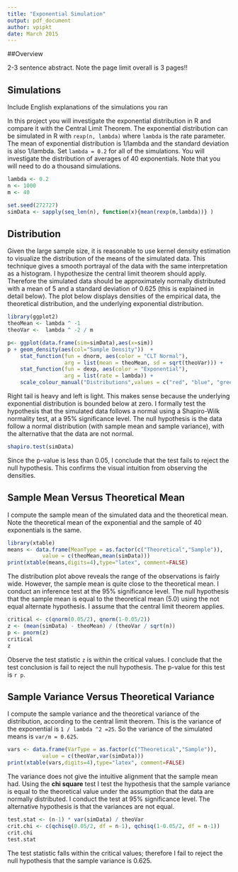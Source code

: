 ```yaml
---
title: "Exponential Simulation"
output: pdf_document
author: vpipkt
date: March 2015
---
```


##Overview

2-3 sentence abstract. Note the page limit overall is 3 pages!!

## Simulations
Include English explanations of the simulations you ran

In this project you will investigate the exponential distribution in R and compare it with the Central Limit Theorem. The exponential distribution can be simulated in R with `rexp(n, lambda)` where `lambda` is the rate parameter. The mean of exponential distribution is 1/lambda and the standard deviation is also 1/lambda. Set `lambda = 0.2` for all of the simulations. You will investigate the distribution of averages of 40 exponentials. Note that you will need to do a thousand simulations.

```r
lambda <- 0.2
n <- 1000
m <- 40

set.seed(272727)
simData <- sapply(seq_len(n), function(x){mean(rexp(m,lambda))} )
```

## Distribution 
Given the large sample size, it is reasonable to use kernel density estimation to visualize the distribution of the means of the simulated data. This technique gives a smooth portrayal of the data with the same interpretation as a histogram. I hypothesize the central limit theorem should apply. Therefore the simulated data should be approximately normally distributed with a mean of 5 and a standard deviation of 0.625 (this is explained in detail below). The plot below displays densities of the empirical data, the theoretical distribution, and the underlying exponential distribution.

```r
library(ggplot2)
theoMean <- lambda ^ -1
theoVar <-  lambda ^ -2 / m  

p<- ggplot(data.frame(sim=simData),aes(x=sim)) 
p + geom_density(aes(col="Sample Density"))  +
    stat_function(fun = dnorm, aes(color = "CLT Normal"),
                  arg = list(mean = theoMean, sd = sqrt(theoVar))) +
    stat_function(fun = dexp, aes(color = "Exponential"), 
                  arg = list(rate = lambda)) +
    scale_colour_manual("Distributions",values = c("red", "blue", "green"))
```

Right tail is heavy and left is light. This makes sense because the underlying exponential distribution is bounded below at zero. I formally test the hypothesis that the simulated data follows a normal using a Shapiro-Wilk normality test, at a 95% significance level. The null hypothesis is the data follow a normal distribution (with sample mean and sample variance), with the alternative that the data are not normal.

```r
shapiro.test(simData)
```

Since the p-value is less than 0.05, I conclude that the test fails to reject the null hypothesis. This confirms the visual intuition from observing the densities. 

## Sample Mean Versus Theoretical Mean
I compute the sample mean of the simulated data and the theoretical mean. Note the theoretical mean of the exponential and the sample of 40 exponentials is the same.

```r
library(xtable)
means <- data.frame(MeanType = as.factor(c("Theoretical","Sample")),
           value = c(theoMean,mean(simData)))
print(xtable(means,digits=4),type="latex", comment=FALSE)
```

The distribution plot above reveals the range of the observations is fairly wide. However, the sample mean is quite close to the theoretical mean. I conduct an inference test at the 95% significance level. The  null hypothesis that the sample mean is equal to the theoretical mean (5.0) using the not equal alternate hypothesis. I assume that the central limit theorem applies.

```r
critical <- c(qnorm(0.05/2), qnorm(1-0.05/2))
z <- (mean(simData) - theoMean) / (theoVar / sqrt(n))
p <- pnorm(z)
critical 
z
```

Observe the test statistic `z` is within the critical values. I conclude that the test conclusion is fail to reject the null hypothesis. The p-value for this test is `r p`.

## Sample Variance Versus Theoretical Variance
I compute the sample variance and the theoretical variance of the distribution, according to the central limit theorem. This is the variance of the exponential is `1 / lambda ^2 =25`. So the variance of the simulated means is `var/m = 0.625`.

```r
vars <- data.frame(VarType = as.factor(c("Theoretical","Sample")),
           value = c(theoVar,var(simData)))
print(xtable(vars,digits=4),type="latex", comment=FALSE)
```

The variance does not give the intuitive alignment that the sample mean had. Using the **chi square** test I test the hypothesis that the sample variance is equal to the theoretical value under the assumption that the data are normally distributed. I conduct the test at 95% significance level. The alternative hypothesis is that the variances are not equal.

```r
test.stat <- (n-1) * var(simData) / theoVar
crit.chi <- c(qchisq(0.05/2, df = n-1), qchisq(1-0.05/2, df = n-1))
crit.chi 
test.stat
```

The test statistic falls within the critical values; therefore I fail to reject the null hypothesis that the sample variance is 0.625.
